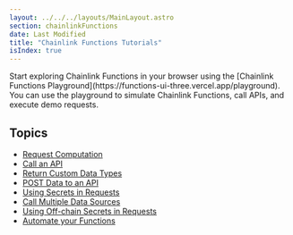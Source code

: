```yaml
---
layout: ../../../layouts/MainLayout.astro
section: chainlinkFunctions
date: Last Modified
title: "Chainlink Functions Tutorials"
isIndex: true
---
```



<Aside type="note" title="Explore Chainlink Functions Playground">
  Start exploring Chainlink Functions in your browser using the [Chainlink Functions
  Playground](https://functions-ui-three.vercel.app/playground). You can use the playground to simulate Chainlink
  Functions, call APIs, and execute demo requests.
</Aside>

## Topics

- [Request Computation](/chainlink-functions/tutorials/simple-computation)
- [Call an API](/chainlink-functions/tutorials/api-query-parameters)
- [Return Custom Data Types](/chainlink-functions/tutorials/api-custom-response)
- [POST Data to an API](/chainlink-functions/tutorials/api-post-data)
- [Using Secrets in Requests](/chainlink-functions/tutorials/api-use-secrets)
- [Call Multiple Data Sources](/chainlink-functions/tutorials/api-multiple-calls)
- [Using Off-chain Secrets in Requests](/chainlink-functions/tutorials/api-use-secrets-offchain)
- [Automate your Functions](/chainlink-functions/tutorials/automate-functions)
